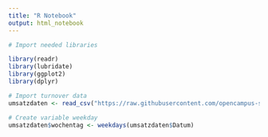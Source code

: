 ---
title: "R Notebook"
output: html_notebook
---


```{r}
# Import needed libraries

library(readr)
library(lubridate)
library(ggplot2)
library(dplyr)

# Import turnover data
umsatzdaten <- read_csv("https://raw.githubusercontent.com/opencampus-sh/einfuehrung-in-data-science-und-ml/main/umsatzdaten_gekuerzt.csv")

# Create variable weekday
umsatzdaten$wochentag <- weekdays(umsatzdaten$Datum)


```

